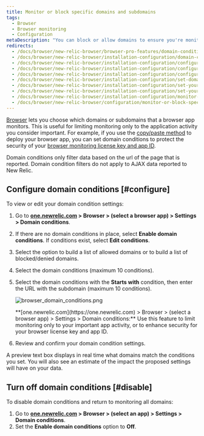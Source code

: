 ```yaml
---
title: Monitor or block specific domains and subdomains
tags:
  - Browser
  - Browser monitoring
  - Configuration
metaDescription: "You can block or allow domains to ensure you're monitoring only the most important activity, or to enhance the security of your license key."
redirects:
  - /docs/browser/new-relic-browser/browser-pro-features/domain-conditions
  - /docs/browser/new-relic-browser/installation-configuration/domain-conditions
  - /docs/browser/new-relic-browser/installation-configuration/configuring-domain-conditions
  - /docs/browser/new-relic-browser/installation-configuration/configure-domain-conditions
  - /docs/browser/new-relic-browser/installation-configuration/configure-your-monitoring-specific-domains
  - /docs/browser/new-relic-browser/installation-configuration/set-domains-monitor-your-application
  - /docs/browser/new-relic-browser/installation-configuration/set-your-browser-app-monitor-specific-domains-domain-conditions
  - /docs/browser/new-relic-browser/installation-configuration/set-your-browser-app-monitor-specific-domains
  - /docs/browser/new-relic-browser/installation-configuration/monitor-or-block-specific-domains
  - /docs/browser/new-relic-browser/configuration/monitor-or-block-specific-domains
---
```


[Browser](/docs/browser/new-relic-browser/getting-started/introduction-new-relic-browser) lets you choose which domains or subdomains that a browser app monitors. This is useful for limiting monitoring only to the application activity you consider important. For example, if you use the [copy/paste method](/docs/browser/new-relic-browser/installation-configuration/add-apps-new-relic-browser) to deploy your browser app, you can set domain conditions to protect the security of your [browser monitoring license key and app ID](/docs/browser/new-relic-browser/installation-configuration/copy-browser-monitoring-license-key-app-id).

<Callout variant="tip">
  Domain conditions only filter data based on the url of the page that is reported. Domain condition filters do not apply to AJAX data reported to New Relic.
</Callout>

## Configure domain conditions [#configure]

To view or edit your domain condition settings:

1. Go to **[one.newrelic.com](https://one.newrelic.com) > Browser > (select a browser app) > Settings > Domain conditions**.
2. If there are no domain conditions in place, select **Enable domain conditions**. If conditions exist, select **Edit conditions**.
3. Select the option to build a list of allowed domains or to build a list of blocked/denied domains.
4. Select the domain conditions (maximum 10 conditions).
5. Select the domain conditions with the **Starts with** condition, then enter the URL with the subdomain (maximum 10 conditions).

   ![browser_domain_conditions.png](./images/browser_domain_conditions.png "browser_domain_conditions.png")

   <figcaption>
     **[one.newrelic.com](https://one.newrelic.com) > Browser > (select a browser app) > Settings > Domain conditions:** Use this feature to limit monitoring only to your important app activity, or to enhance security for your browser license key and app ID.
   </figcaption>
6. Review and confirm your domain condition settings.

A preview text box displays in real time what domains match the conditions you set. You will also see an estimate of the impact the proposed settings will have on your data.

## Turn off domain conditions [#disable]

To disable domain conditions and return to monitoring all domains:

1. Go to **[one.newrelic.com](https://one.newrelic.com) > Browser > (select an app) > Settings > Domain conditions**.
2. Set the **Enable domain conditions** option to **Off**.
